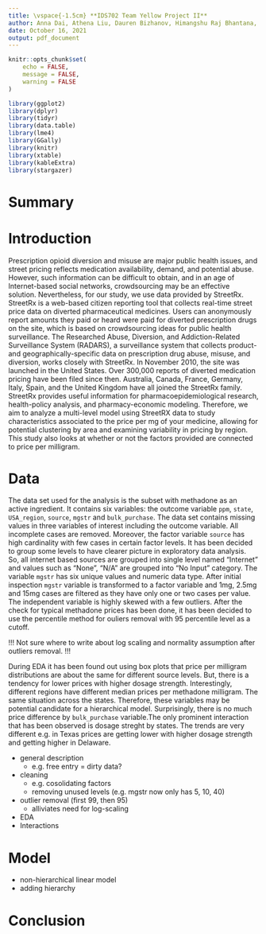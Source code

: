 ---
title: \vspace{-1.5cm} **IDS702 Team Yellow Project II**
author: Anna Dai, Athena Liu, Dauren Bizhanov, Himangshu Raj Bhantana, Moritz Wilksch
date: October 16, 2021
output: pdf_document
---

```{r setup, include=FALSE}
knitr::opts_chunk$set(
	echo = FALSE,
	message = FALSE,
	warning = FALSE
)

library(ggplot2)
library(dplyr)
library(tidyr)
library(data.table)
library(lme4)
library(GGally)
library(knitr)
library(xtable)
library(kableExtra)
library(stargazer)
```



# Summary

# Introduction
Prescription opioid diversion and misuse are major public health issues, and street pricing reflects medication availability, demand, and potential abuse. However, such information can be difficult to obtain, and in an age of Internet-based social networks, crowdsourcing may be an effective solution. Nevertheless, for our study, we use data provided by StreetRx. StreetRx is a web-based citizen reporting tool that collects real-time street price data on diverted pharmaceutical medicines. Users can anonymously report amounts they paid or heard were paid for diverted prescription drugs on the site, which is based on crowdsourcing ideas for public health surveillance. The Researched Abuse, Diversion, and Addiction-Related Surveillance System (RADARS), a surveillance system that collects product- and geographically-specific data on prescription drug abuse, misuse, and diversion, works closely with StreetRx. In November 2010, the site was launched in the United States. Over 300,000 reports of diverted medication pricing have been filed since then. Australia, Canada, France, Germany, Italy, Spain, and the United Kingdom have all joined the StreetRx family.
StreetRx provides useful information for pharmacoepidemiological research, health-policy analysis, and pharmacy-economic modeling. Therefore, we aim to analyze a multi-level model using StreetRX data to study characteristics associated to the price per mg of your medicine, allowing for potential clustering by area and examining variability in pricing by region. This study also looks at whether or not the factors provided are connected to price per milligram.

# Data
The data set used for the analysis is the subset with methadone as an active ingredient. It contains six variables: the outcome variable `ppm`, `state`, `USA_region`, `source`, `mgstr` and `bulk_purchase`. The data set contains missing values in three variables of interest including the outcome variable. All incomplete cases are removed. Moreover, the factor variable `source` has high cardinality with few cases in certain factor levels. It has been decided to group some levels to have clearer picture in exploratory data analysis. So, all internet based sources are grouped into single level named "Internet" and values such as "None", "N/A" are grouped into "No Input" category. The variable `mgstr` has six unique values and numeric data type. After initial inspection `mgstr` variable is transformed to a factor variable and 1mg, 2.5mg and 15mg cases are filtered as they have only one or two cases per value. The independent variable is highly skewed with a few outliers. After the check for typical methadone prices has been done, it has been decided to use the percentile method for ouliers removal with 95 percentile level as a cutoff.

!!! Not sure where to write about log scaling and normality assumption after outliers removal. !!!

During EDA it has been found out using box plots that price per milligram distributions are about the same for different source levels. But, there is a tendency for lower prices with higher dosage strength. Interestingly, different regions have different median prices per methadone milligram. The same situation across the states. Therefore, these variables may be potential candidate for a hierarchical model. Surprisingly, there is no much price difference by `bulk_purchase` variable.The only prominent interaction that has been observed is dosage streght by states. The trends are very different e.g. in Texas prices are getting lower with higher dosage strength and getting higher in Delaware.  

- general description
  - e.g. free entry = dirty data?
- cleaning
  - e.g. cosolidating factors
  - removing unused levels (e.g. mgstr now only has 5, 10, 40)
- outlier removal (first 99, then 95)
  - alliviates need for log-scaling
- EDA
- Interactions

# Model
- non-hierarchical linear model
- adding hierarchy

# Conclusion
